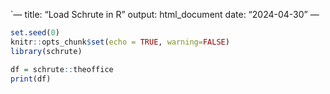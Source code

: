 `---
title: "Load Schrute in R"
output: html_document
date: "2024-04-30"
---

```r
set.seed(0)
knitr::opts_chunk$set(echo = TRUE, warning=FALSE)
library(schrute)
```

```r
df = schrute::theoffice
print(df)
```